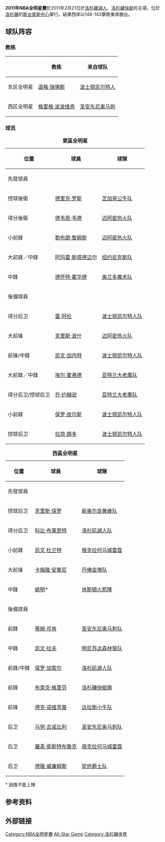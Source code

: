 {{expand|time=2010-07-25T03:38:44+00:00}}

{{noteTA|G1=NBA
|1=zh-cn:明星隊賽; zh-tw:全明星賽}}
{{Infobox NBAAllStarGame
| name       = 2011年NBA全明星賽
| image         = <!-- 檔案不存在 [[File:NBAAllStarGame2011.svg|300px]] ，可從英文維基百科取得 -->
| visitor       = [[東部聯盟_(NBA)|東部]]
| home          = '''[[西部聯盟_(NBA)|西部]]'''
| visitor_total = 143
| home_total    = 148
| visitor_qtr1  = 27
| visitor_qtr2  = 37
| visitor_qtr3  = 36
| visitor_qtr4  = 43
| home_qtr1     = 37
| home_qtr2     = 39
| home_qtr3     = 41
| home_qtr4     = 31
| date       = 2011年2月21日
| arena      = [[斯台普斯中心|斯台普斯中心]]
| city       = 洛杉磯 (加利福尼亞州)
| referee    = <br>#26 Bob S. Delaney<br>#47 Bennie Adams<br>#7 Kevin Fehr
| attendance = 17163
| odds       = 
| coin_toss  =
| MVP        = [[科比·布莱恩特|科比·布莱恩特]]
| anthem     = [[Gretchen_Wilson|Gretchen Wilson]]<ref name="anthem">{{cite web|url=http://www.nba.com/2010/allstar/2010/02/10/anthem/index.html|title=Country music star Gretchen Wilson to sing National Anthem|publisher=Turner Sports Interactive, Inc|work=NBA.com|date=2010-02-10|accessdate=2010-02-11|deadurl=yes|archiveurl=https://web.archive.org/web/20100213180632/http://www.nba.com/2010/allstar/2010/02/10/anthem/index.html|archivedate=2010-02-13}}</ref> ([[星条旗_(美国国歌)|US]])<br> [[Canadian_Tenors|Canadian Tenors]]<ref name="anthem"/> ([[啊，加拿大|加拿大]])
| halftime   = [[艾莉西亚·凯斯|艾莉西亚·凯斯]], [[夏奇拉|夏奇拉]], [[亚瑟小子|亚瑟小子]]
| network    = [[NBA_on_TNT|TNT]]
| announcers = 
| rating     = 
| share      = 
| prev_year  = [[2009年NBA全明星賽|2010]] 
| next_year  = [[2012年NBA全明星賽|2012]] 
}}
'''2011年NBA全明星賽'''於2011年2月21日於[[洛杉磯湖人|洛杉磯湖人]]、[[洛杉磯快艇|洛杉磯快艇]]的主場，位於[[洛杉磯_(加利福尼亞州)|洛杉磯]]的[[斯台普斯中心|斯台普斯中心]]舉行。結果西岸以148-143擊敗東岸勝出。

==球队阵容==
===教练===
{|class="wikitable" border="1"
!
!教练
!来自球队
|-
|东区全明星||[[道格·瑞佛斯|道格·瑞佛斯]]||[[波士顿凯尔特人|波士顿凯尔特人]]
|-
|西区全明星||[[格雷格·波波维奇|格雷格·波波维奇]]||[[圣安东尼奥马刺|圣安东尼奥马刺]]
|}
===球员===
{| class="wikitable" cellpadding="2"
|+'''東區全明星'''
|-
! 位置 !! 球員 !! 球隊 
|-
! colspan="3" | 先發球員
|-
! 控球後衛
| [[德里克·罗斯|德里克·罗斯]] || [[芝加哥公牛队|芝加哥公牛队]]
|-
! 得分後衛
| [[德韦恩·韦德|德韦恩·韦德]] || [[迈阿密热火队|迈阿密热火队]] 
|-
! 小前鋒
| [[勒布朗·詹姆斯|勒布朗·詹姆斯]] || [[迈阿密热火队|迈阿密热火队]] 
|-
! 大前鋒／中鋒
| [[阿玛雷·斯塔德迈尔|阿玛雷·斯塔德迈尔]] || [[纽约尼克斯队|纽约尼克斯队]]
|-
! 中鋒
| [[德怀特·霍华德|德怀特·霍华德]] || [[奥兰多魔术队|奥兰多魔术队]] 
|-
! colspan="3" | 後備球員
|-
! 得分后卫
| [[雷·阿伦|雷·阿伦]] || [[波士顿凯尔特人队|波士顿凯尔特人队]] 
|-
! 大前锋
| [[克里斯·波什|克里斯·波什]] || [[迈阿密热火队|迈阿密热火队]] 
|-
! 前锋/中鋒
| [[凯文·加内特|凯文·加内特]] || [[波士顿凯尔特人队|波士顿凯尔特人队]]
|-
! 大前鋒／中鋒
| [[埃尔·霍弗德|埃尔·霍弗德]] || [[亚特兰大老鹰队|亚特兰大老鹰队]]  
|-
! 得分后卫/控球后卫
| [[乔·约翰逊_(篮球运动员)|乔·约翰逊]] || [[亚特兰大老鹰队|亚特兰大老鹰队]]
|-
! 小前鋒
| [[保罗·皮尔斯|保罗·皮尔斯]] || [[波士顿凯尔特人队|波士顿凯尔特人队]] 
|-
! 控球后卫
| [[拉简·朗多|拉简·朗多]] || [[波士顿凯尔特人队|波士顿凯尔特人队]]
|}

{| class="wikitable" cellpadding="2"
|+'''西區全明星'''
|-
! 位置 !! 球員 !! 球隊 
|-
! colspan="3" | 先發球員
|-
! 控球后卫
| [[克里斯·保罗|克里斯·保罗]] || [[新奥尔良黄蜂队|新奥尔良黄蜂队]] 
|-
! 得分后卫
| [[科比·布莱恩特|科比·布莱恩特]] || [[洛杉矶湖人队|洛杉矶湖人队]]
|-
! 小前鋒
| [[凯文·杜兰特|凯文·杜兰特]] || [[俄克拉何马城雷霆|俄克拉何马城雷霆]] 
|-
! 大前锋
| [[卡梅隆·安東尼|卡梅隆·安東尼]]|| [[丹佛金塊队|丹佛金塊队]] 
|-
! 中鋒
| [[姚明|姚明]]* || [[休斯頓火箭隊|休斯頓火箭隊]] 
|-
! colspan="3" | 後備球員
|-
! 前鋒
| [[蒂姆·邓肯|蒂姆·邓肯]] || [[圣安东尼奥马刺队|圣安东尼奥马刺队]] 
|-
! 中鋒
| [[凯文·拉夫|凯文·拉夫]] || [[明尼苏达森林狼队|明尼苏达森林狼队]]
|-
! 前鋒/中鋒
| [[保罗·加索尔|保罗·加索尔]] || [[洛杉矶湖人队|洛杉矶湖人队]]  
|-
! 前鋒
| [[布萊克·格里芬|布萊克·格里芬]] || [[洛杉磯快艇隊|洛杉磯快艇隊]]
|-
! 前锋
| [[德克·诺维茨基|德克·诺维茨基]] || [[达拉斯小牛队|达拉斯小牛队]] 
|-
! 后卫
| [[马努·吉诺比利|马努·吉诺比利]] || [[圣安东尼奥马刺队|圣安东尼奥马刺队]]  
|-
! 后卫
| [[羅素·衛斯特布魯克|羅素·衛斯特布魯克]] || [[俄克拉何马城雷霆|俄克拉何马城雷霆]]  
|-
! 后卫
| [[德隆·威廉姆斯|德隆·威廉姆斯]] || [[犹他爵士队|犹他爵士队]]
|}

<nowiki>*</nowiki> 因傷不能上陣

== 参考资料 ==
<div style="font-size:small" class="references-2column"> 
<references />
</div>

== 外部链接 ==
{{NBA All-Star Games}}
{{NBA}}

[[Category:NBA全明星賽|Category:NBA全明星賽]]
[[Category:2010–11_NBA赛季|All-Star Game]]
[[Category:洛杉磯体育|Category:洛杉磯体育]]